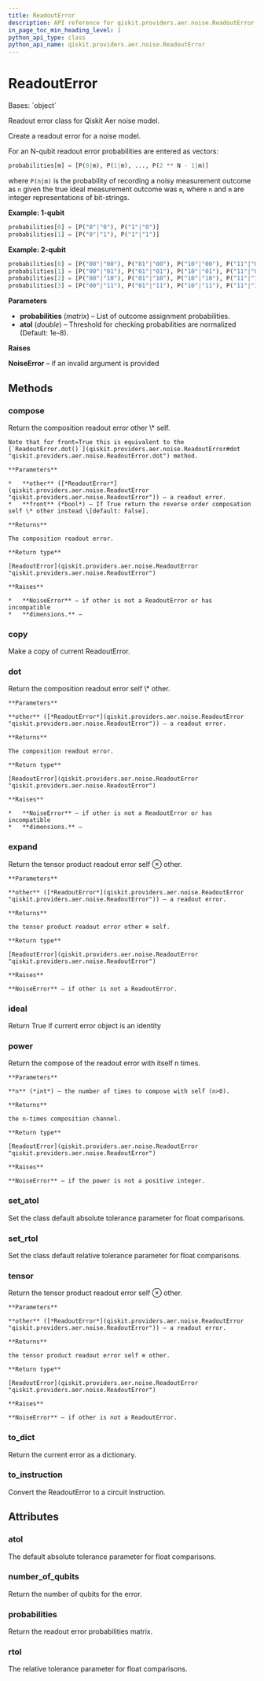 ```yaml
---
title: ReadoutError
description: API reference for qiskit.providers.aer.noise.ReadoutError
in_page_toc_min_heading_level: 1
python_api_type: class
python_api_name: qiskit.providers.aer.noise.ReadoutError
---
```


# ReadoutError

<Class id="qiskit.providers.aer.noise.ReadoutError" isDedicatedPage={true} github="https://github.com/qiskit/qiskit-aer/tree/stable/0.10/qiskit/providers/aer/noise/errors/readout_error.py" signature="ReadoutError(probabilities, atol=1e-08)" modifiers="class">
  Bases: `object`

  Readout error class for Qiskit Aer noise model.

  Create a readout error for a noise model.

  For an N-qubit readout error probabilities are entered as vectors:

  ```python
  probabilities[m] = [P(0|m), P(1|m), ..., P(2 ** N - 1|m)]
  ```

  where `P(n|m)` is the probability of recording a noisy measurement outcome as `n` given the true ideal measurement outcome was `m`, where `n` and `m` are integer representations of bit-strings.

  **Example: 1-qubit**

  ```python
  probabilities[0] = [P("0"|"0"), P("1"|"0")]
  probabilities[1] = [P("0"|"1"), P("1"|"1")]
  ```

  **Example: 2-qubit**

  ```python
  probabilities[0] = [P("00"|"00"), P("01"|"00"), P("10"|"00"), P("11"|"00")]
  probabilities[1] = [P("00"|"01"), P("01"|"01"), P("10"|"01"), P("11"|"01")]
  probabilities[2] = [P("00"|"10"), P("01"|"10"), P("10"|"10"), P("11"|"10")]
  probabilities[3] = [P("00"|"11"), P("01"|"11"), P("10"|"11"), P("11"|"11")]
  ```

  **Parameters**

  *   **probabilities** (*matrix*) – List of outcome assignment probabilities.
  *   **atol** (*double*) – Threshold for checking probabilities are normalized (Default: 1e-8).

  **Raises**

  **NoiseError** – if an invalid argument is provided

  ## Methods

  ### compose

  <Function id="qiskit.providers.aer.noise.ReadoutError.compose" signature="ReadoutError.compose(other, front=False)">
    Return the composition readout error other \* self.

    Note that for front=True this is equivalent to the [`ReadoutError.dot()`](qiskit.providers.aer.noise.ReadoutError#dot "qiskit.providers.aer.noise.ReadoutError.dot") method.

    **Parameters**

    *   **other** ([*ReadoutError*](qiskit.providers.aer.noise.ReadoutError "qiskit.providers.aer.noise.ReadoutError")) – a readout error.
    *   **front** (*bool*) – If True return the reverse order composation self \* other instead \[default: False].

    **Returns**

    The composition readout error.

    **Return type**

    [ReadoutError](qiskit.providers.aer.noise.ReadoutError "qiskit.providers.aer.noise.ReadoutError")

    **Raises**

    *   **NoiseError** – if other is not a ReadoutError or has incompatible
    *   **dimensions.** –
  </Function>

  ### copy

  <Function id="qiskit.providers.aer.noise.ReadoutError.copy" signature="ReadoutError.copy()">
    Make a copy of current ReadoutError.
  </Function>

  ### dot

  <Function id="qiskit.providers.aer.noise.ReadoutError.dot" signature="ReadoutError.dot(other)">
    Return the composition readout error self \* other.

    **Parameters**

    **other** ([*ReadoutError*](qiskit.providers.aer.noise.ReadoutError "qiskit.providers.aer.noise.ReadoutError")) – a readout error.

    **Returns**

    The composition readout error.

    **Return type**

    [ReadoutError](qiskit.providers.aer.noise.ReadoutError "qiskit.providers.aer.noise.ReadoutError")

    **Raises**

    *   **NoiseError** – if other is not a ReadoutError or has incompatible
    *   **dimensions.** –
  </Function>

  ### expand

  <Function id="qiskit.providers.aer.noise.ReadoutError.expand" signature="ReadoutError.expand(other)">
    Return the tensor product readout error self ⊗ other.

    **Parameters**

    **other** ([*ReadoutError*](qiskit.providers.aer.noise.ReadoutError "qiskit.providers.aer.noise.ReadoutError")) – a readout error.

    **Returns**

    the tensor product readout error other ⊗ self.

    **Return type**

    [ReadoutError](qiskit.providers.aer.noise.ReadoutError "qiskit.providers.aer.noise.ReadoutError")

    **Raises**

    **NoiseError** – if other is not a ReadoutError.
  </Function>

  ### ideal

  <Function id="qiskit.providers.aer.noise.ReadoutError.ideal" signature="ReadoutError.ideal()">
    Return True if current error object is an identity
  </Function>

  ### power

  <Function id="qiskit.providers.aer.noise.ReadoutError.power" signature="ReadoutError.power(n)">
    Return the compose of the readout error with itself n times.

    **Parameters**

    **n** (*int*) – the number of times to compose with self (n>0).

    **Returns**

    the n-times composition channel.

    **Return type**

    [ReadoutError](qiskit.providers.aer.noise.ReadoutError "qiskit.providers.aer.noise.ReadoutError")

    **Raises**

    **NoiseError** – if the power is not a positive integer.
  </Function>

  ### set\_atol

  <Function id="qiskit.providers.aer.noise.ReadoutError.set_atol" signature="ReadoutError.set_atol(value)" modifiers="classmethod">
    Set the class default absolute tolerance parameter for float comparisons.
  </Function>

  ### set\_rtol

  <Function id="qiskit.providers.aer.noise.ReadoutError.set_rtol" signature="ReadoutError.set_rtol(value)" modifiers="classmethod">
    Set the class default relative tolerance parameter for float comparisons.
  </Function>

  ### tensor

  <Function id="qiskit.providers.aer.noise.ReadoutError.tensor" signature="ReadoutError.tensor(other)">
    Return the tensor product readout error self ⊗ other.

    **Parameters**

    **other** ([*ReadoutError*](qiskit.providers.aer.noise.ReadoutError "qiskit.providers.aer.noise.ReadoutError")) – a readout error.

    **Returns**

    the tensor product readout error self ⊗ other.

    **Return type**

    [ReadoutError](qiskit.providers.aer.noise.ReadoutError "qiskit.providers.aer.noise.ReadoutError")

    **Raises**

    **NoiseError** – if other is not a ReadoutError.
  </Function>

  ### to\_dict

  <Function id="qiskit.providers.aer.noise.ReadoutError.to_dict" signature="ReadoutError.to_dict()">
    Return the current error as a dictionary.
  </Function>

  ### to\_instruction

  <Function id="qiskit.providers.aer.noise.ReadoutError.to_instruction" signature="ReadoutError.to_instruction()">
    Convert the ReadoutError to a circuit Instruction.
  </Function>

  ## Attributes

  ### atol

  <Attribute id="qiskit.providers.aer.noise.ReadoutError.atol">
    The default absolute tolerance parameter for float comparisons.
  </Attribute>

  ### number\_of\_qubits

  <Attribute id="qiskit.providers.aer.noise.ReadoutError.number_of_qubits">
    Return the number of qubits for the error.
  </Attribute>

  ### probabilities

  <Attribute id="qiskit.providers.aer.noise.ReadoutError.probabilities">
    Return the readout error probabilities matrix.
  </Attribute>

  ### rtol

  <Attribute id="qiskit.providers.aer.noise.ReadoutError.rtol">
    The relative tolerance parameter for float comparisons.
  </Attribute>
</Class>

